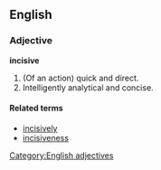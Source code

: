 ==English==

===Adjective===
'''incisive'''
# (Of an action) quick and direct.
# Intelligently analytical and concise.

====Related terms====
*[[incisively]]
*[[incisiveness]]

[[Category:English adjectives]]
